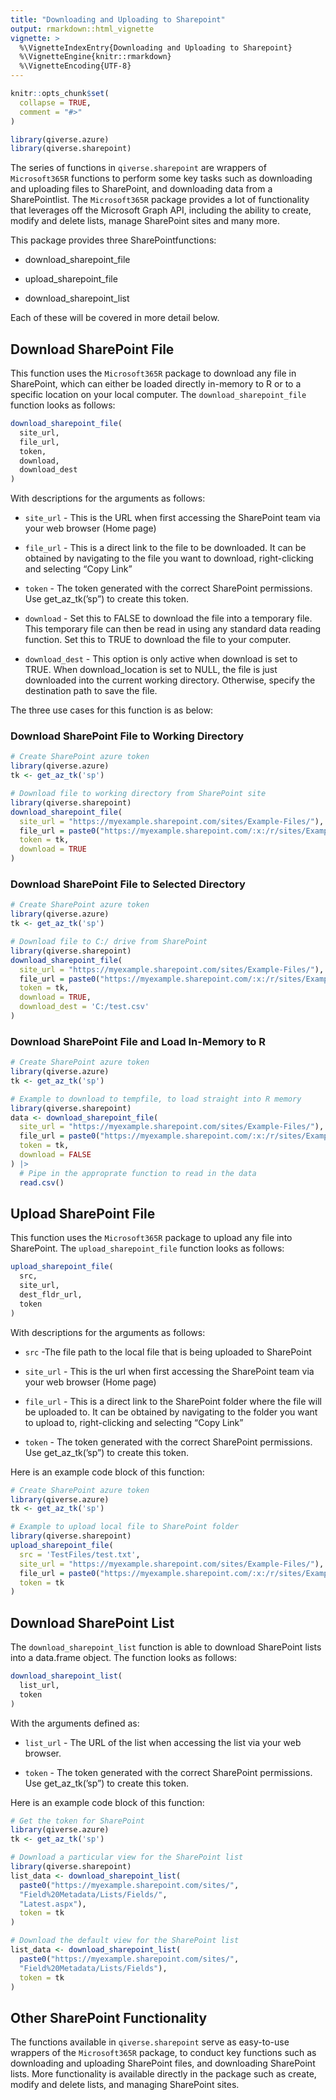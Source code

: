 ```yaml
---
title: "Downloading and Uploading to Sharepoint"
output: rmarkdown::html_vignette
vignette: >
  %\VignetteIndexEntry{Downloading and Uploading to Sharepoint}
  %\VignetteEngine{knitr::rmarkdown}
  %\VignetteEncoding{UTF-8}
---
```


```r
knitr::opts_chunk$set(
  collapse = TRUE,
  comment = "#>"
)
```

```r
library(qiverse.azure)
library(qiverse.sharepoint)
```

The series of functions in `qiverse.sharepoint` are wrappers of `Microsoft365R` functions to perform some key tasks such as downloading and uploading files to SharePoint, and downloading data from a SharePointlist. The `Microsoft365R` package provides a lot of functionality that leverages off the Microsoft Graph API, including the ability to create, modify and delete lists, manage SharePoint sites and many more.

This package provides three SharePointfunctions:

-   download_sharepoint_file

-   upload_sharepoint_file

-   download_sharepoint_list

Each of these will be covered in more detail below.

## Download SharePoint File

This function uses the `Microsoft365R` package to download any file in SharePoint, which can either be loaded directly in-memory to R or to a specific location on your local computer. The `download_sharepoint_file` function looks as follows:

``` r
download_sharepoint_file(
  site_url,
  file_url,
  token,
  download,
  download_dest
)
```

With descriptions for the arguments as follows:

-   `site_url` - This is the URL when first accessing the SharePoint team via your web browser (Home page)

-   `file_url` - This is a direct link to the file to be downloaded. It can be obtained by navigating to the file you want to download, right-clicking and selecting "Copy Link"

-   `token` - The token generated with the correct SharePoint permissions. Use get_az_tk('sp") to create this token.

-   `download` - Set this to FALSE to download the file into a temporary file. This temporary file can then be read in using any standard data reading function. Set this to TRUE to download the file to your computer.

-   `download_dest` - This option is only active when download is set to TRUE. When download_location is set to NULL, the file is just downloaded into the current working directory. Otherwise, specify the destination path to save the file.

The three use cases for this function is as below:

### Download SharePoint File to Working Directory

``` r
# Create SharePoint azure token
library(qiverse.azure)
tk <- get_az_tk('sp')

# Download file to working directory from SharePoint site
library(qiverse.sharepoint)
download_sharepoint_file(
  site_url = "https://myexample.sharepoint.com/sites/Example-Files/"),
  file_url = paste0("https://myexample.sharepoint.com/:x:/r/sites/Example-Files/Shared%20Documents/Example_datasets/example_data.csv?d=XXXXXXXXXXXXXXXXXXXXXXXXXXXX",
  token = tk,
  download = TRUE
)
```

### Download SharePoint File to Selected Directory

``` r
# Create SharePoint azure token
library(qiverse.azure)
tk <- get_az_tk('sp')

# Download file to C:/ drive from SharePoint
library(qiverse.sharepoint)
download_sharepoint_file(
  site_url = "https://myexample.sharepoint.com/sites/Example-Files/"),
  file_url = paste0("https://myexample.sharepoint.com/:x:/r/sites/Example-Files/Shared%20Documents/Example_datasets/example_data.csv?d=XXXXXXXXXXXXXXXXXXXXXXXXXXXX",
  token = tk,
  download = TRUE,
  download_dest = 'C:/test.csv'
)
```

### Download SharePoint File and Load In-Memory to R

``` r
# Create SharePoint azure token
library(qiverse.azure)
tk <- get_az_tk('sp')

# Example to download to tempfile, to load straight into R memory
library(qiverse.sharepoint)
data <- download_sharepoint_file(
  site_url = "https://myexample.sharepoint.com/sites/Example-Files/"),
  file_url = paste0("https://myexample.sharepoint.com/:x:/r/sites/Example-Files/Shared%20Documents/Example_datasets/example_data.csv?d=XXXXXXXXXXXXXXXXXXXXXXXXXXXX",
  token = tk,
  download = FALSE
) |>
  # Pipe in the approprate function to read in the data
  read.csv()
```

## Upload SharePoint File

This function uses the `Microsoft365R` package to upload any file into SharePoint. The `upload_sharepoint_file` function looks as follows:

``` r
upload_sharepoint_file(
  src,
  site_url,
  dest_fldr_url,
  token
)
```

With descriptions for the arguments as follows:

-   `src` -The file path to the local file that is being uploaded to SharePoint

-   `site_url` - This is the url when first accessing the SharePoint team via your web browser (Home page)

-   `file_url` - This is a direct link to the SharePoint folder where the file will be uploaded to. It can be obtained by navigating to the folder you want to upload to, right-clicking and selecting "Copy Link"

-   `token` - The token generated with the correct SharePoint permissions. Use get_az_tk('sp") to create this token.

Here is an example code block of this function:

``` r
# Create SharePoint azure token
library(qiverse.azure)
tk <- get_az_tk('sp')

# Example to upload local file to SharePoint folder
library(qiverse.sharepoint)
upload_sharepoint_file(
  src = 'TestFiles/test.txt',
  site_url = "https://myexample.sharepoint.com/sites/Example-Files/"),
  file_url = paste0("https://myexample.sharepoint.com/:x:/r/sites/Example-Files/Shared%20Documents/Example_datasets/example_data_amended.csv?d=XXXXXXXXXXXXXXXXXXXXXXXXXXXX",
  token = tk
)
```

## Download SharePoint List

The `download_sharepoint_list` function is able to download SharePoint lists into a data.frame object. The function looks as follows:

``` r
download_sharepoint_list(
  list_url,
  token
)
```

With the arguments defined as:

-   `list_url` - The URL of the list when accessing the list via your web browser.

-   `token` - The token generated with the correct SharePoint permissions. Use get_az_tk('sp") to create this token.

Here is an example code block of this function:

``` r
# Get the token for SharePoint
library(qiverse.azure)
tk <- get_az_tk('sp')

# Download a particular view for the SharePoint list
library(qiverse.sharepoint)
list_data <- download_sharepoint_list(
  paste0("https://myexample.sharepoint.com/sites/",
  "Field%20Metadata/Lists/Fields/",
  "Latest.aspx"),
  token = tk
)

# Download the default view for the SharePoint list
list_data <- download_sharepoint_list(
  paste0("https://myexample.sharepoint.com/sites/",
  "Field%20Metadata/Lists/Fields"),
  token = tk
)
```

## Other SharePoint Functionality

The functions available in `qiverse.sharepoint` serve as easy-to-use wrappers of the `Microsoft365R` package, to conduct key functions such as downloading and uploading SharePoint files, and downloading SharePoint lists. More functionality is available directly in the package such as create, modify and delete lists, and managing SharePoint sites.
